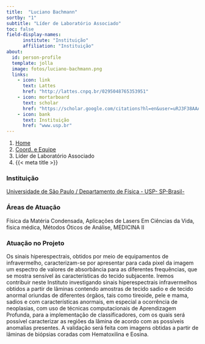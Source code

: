 ```yaml
---
title:  "Luciano Bachmann"
sortby: "1"
subtitle: "Líder de Laboratório Associado"
toc: false
field-display-names:
      institute: "Instituição"
      affiliation: "Instituição"
about:
  id: person-profile
  template: jolla
  image: fotos/luciano-bachmann.png
  links:
    - icon: link
      text: Lattes
      href: "http://lattes.cnpq.br/0295048765353951"
    - icon: mortarboard
      text: scholar
      href: "https://scholar.google.com/citations?hl=en&user=uRJ3F38AAAAJ"
    - icon: bank
      text: Instituição
      href: "www.usp.br"
---
```


```{=html}
<nav aria-label="breadcrumb">
  <ol class="breadcrumb">
    <li class="breadcrumb-item"><a href="../../index.html">Home</a></li>
    <li class="breadcrumb-item"><a href="../coord-equipe.html">Coord. e Equipe</a></li>
    <li class="breadcrumb-item active">Líder de Laboratório Associado</li>
    <li class="breadcrumb-item active" aria-current="page">{{< meta title >}}</li>
  </ol>
</nav>
```
:::{#person-profile}
:::

### Instituição

[Universidade de São Paulo / Departamento de Física - USP- SP-Brasil-](www.usp.br)

### Áreas de Atuação

Física da Matéria Condensada, Aplicações de Lasers Em Ciências da Vida, fisica médica, Métodos Óticos de Análise, MEDICINA II

### Atuação no Projeto

Os sinais hiperespectrais, obtidos por meio de equipamentos de infravermelho, caracterizam-se por apresentar para cada pixel da imagem um espectro de valores de absorbância para as diferentes frequências, que se mostra sensível às características do tecido subjacente. Iremos contribuir neste Instituto investigando sinais hiperespectrais infravermelhos obtidos a partir de lâminas contendo amostras de tecido sadio e de tecido anormal oriundas de diferentes órgãos, tais como tireoide, pele e mama, sadios e com características anormais, em especial a ocorrência de neoplasias, com uso de técnicas computacionais de Aprendizagem Profunda, para a implementação de classificadores, com os quais será possível caracterizar as regiões da lâmina de acordo com as possíveis anomalias presentes. A validação será feita com imagens obtidas a partir de lâminas de biópsias coradas com Hematoxilina e Eosina.
